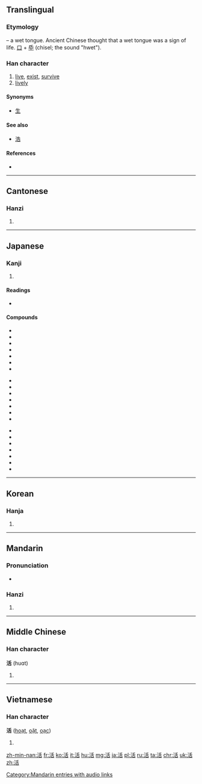 {{also|話}}
==Translingual==
{{stroke order|strokes=9}}

===Etymology===
{{Han compound|水|alt1=氵|t1=water|舌|t2=tongue|ls=ic}} – a wet tongue. Ancient Chinese thought that a wet tongue was a sign of life. [[口]] + [[氒]] (chisel; the sound "hwet").

===Han character===
{{Han char|rn=85|rad=水|as=06|sn=9|four=3216<sub>4</sub>|canj=水竹十口 (EHJR)|ids=⿰[[水]][[舌]]}}

# [[live]], [[exist]], [[survive]]
# [[lively]]

====Synonyms====
* [[生]]

====See also====
* [[浩]] <!-- Graphically similar -->

====References====
* {{Han ref|kx=0622.180|dkj=17423|dj=1018.160|hdz=31609.020|uh=6D3B|ud=27963|bh=ACA1|bd=44193}}

----

==Cantonese==

===Hanzi===
{{yue-hanzi|jyut=|y=wut6}}

# {{defn|lang=yue|sort=水06}}

----

==Japanese==

===Kanji===
{{ja-kanji|grade=2|rs=水06}}

# {{defn|lang=ja|sort=水06}}

====Readings====
* {{ja-readings
|goon=[[がち]] (gachi) {{qualifier|non-[[w:Jōyō kanji|Jōyō]] reading}}
|kanon=[[かつ]] (katsu) < [[くわつ]] (kwatsu)
|kun=[[いきる]] (ikiru), [[よみがえる]] (yomigaeru)}}
{{attention|ja|historical form of goon reading (probably gwachi)}}

====Compounds====
{{top3}}
* {{l|ja|活火|tr=かっか, kakka}}
* {{l|ja|活花|tr=いけばな, ikebana}}
* {{l|ja|活気|tr=かっき, kakki}}
* {{l|ja|活況|tr=かっきょう, kakkyō}}
* {{l|ja|活計|tr=かっけい, kakkei}}
* {{l|ja|活殺自在|tr=かっさつじざい, kassatsujizai}}
* {{l|ja|活字|tr=かつじ, katsuji}}
{{mid3}}
* {{l|ja|活人剣|tr=かつじんけん, katsujinken}}
* {{l|ja|活水|tr=かっすい, kassui}}
* {{l|ja|活動|tr=かつどう, katsudō}}
* {{l|ja|活発|tr=かっぱつ, kappatsu}}
* {{l|ja|活版|tr=かっぱんん, kappann}}
* {{l|ja|活仏|tr=かつぶつ, katsubutsu}}
* {{l|ja|活物|tr=かつぶつ, katsubutsu}}
{{mid3}}
* {{l|ja|活用|tr=かつよう, katsuyō}}
* {{l|ja|活力|tr=かつりょく, katsuryoku}}
* {{l|ja|活路|tr=かつろ, katsuro}}
* {{l|ja|活火山|tr=かっかざん, kakkazan}}
* {{l|ja|生活|tr=せいかつ, seikatsu}}
* {{l|ja|復活|tr=ふっかつ, fukkatsu}}
* {{l|ja|復活祭|tr=ふっかつさい, fukkatsusai}}
{{bottom}}

----

==Korean==

===Hanja===
{{ko-hanja|hangeul=[[활]], [[괄]]|eumhun=|rv=hwal, gwal|mr=hwal, kwal|y=hwal, kwal}}

# {{defn|lang=ko|sort=水06}}

----

==Mandarin==

===Pronunciation===
* {{audio|zh-huó.ogg|audio}}

===Hanzi===
{{cmn-hanzi|pin=[[huó]] ([[huo2]])|wg=huo<sup>2</sup>}}

# {{defn|lang=cmn|sort=水06}}

[[Category:Mandarin entries with audio links]]

----

==Middle Chinese==

===Han character===
'''活''' (huɑt)<!--note: the vowel "ɑ" is an IPA symbol, and, as such, is different from the vowel "a"-->

# {{defn|lang=zhx-mid}}

----

==Vietnamese==

===Han character===
'''活''' ([[hoạt]], [[oặt]], [[oạc]])

# {{defn|lang=vi}}

[[zh-min-nan:活]]
[[fr:活]]
[[ko:活]]
[[it:活]]
[[hu:活]]
[[mg:活]]
[[ja:活]]
[[pl:活]]
[[ru:活]]
[[ta:活]]
[[chr:活]]
[[uk:活]]
[[zh:活]]